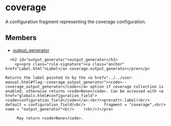 <html devsite>
<head>
  <meta name="project_path" value="/_project.yaml">
  <meta name="book_path" value="/versions/6.2.0/_book.yaml">
</head>
<body>

<h1 class="page-title" id="modules.coverage">coverage</h1>

<!-- {% raw %} -->

A configuration fragment representing the coverage configuration.

<h2>Members</h2>
<ul>
    <li>
    <a href="#output_generator">output_generator</a>
  </li>
  </ul>

      <h2 id="output_generator">output_generator</h2>
        <p><pre class="rule-signature"><a class="anchor" href="Label.html">Label</a> coverage.output_generator</pre></p>

    Returns the label pointed to by the <a href="../../user-manual.html#flag--coverage_output_generator"><code>--coverage_output_generator</code></a> option if coverage collection is enabled, otherwise returns <code>None</code>. Can be accessed with <a href="globals.html#configuration_field"><code>configuration_field</code></a>:<br/><pre>attr.label(<br/>    default = configuration_field(<br/>        fragment = "coverage",<br/>        name = "output_generator"<br/>    )<br/>)</pre>

         May return <code>None</code>.


</body>
</html>

<!-- {% endraw %} -->
